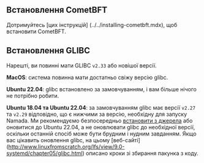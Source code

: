 ## Встановлення CometBFT

Дотримуйтесь [цих інструкцій] (../../installing-cometbft.mdx), щоб встановити CometBFT.

## Встановлення GLIBC
Нарешті, ви повинні мати GLIBC `v2.33` або новішої версії.

**MacOS**: система повинна мати достатньо свіжу версію glibc.

**Ubuntu 22.04**: glibc встановлено за замовчуванням, і вам більше нічого не потрібно робити.

**Ubuntu 18.04 та Ubuntu 22.04**: за замовчуванням glibc має версії `v2.27` та `v2.29` відповідно, що є нижчими за версію, необхідну для запуску Namada. Ми рекомендуємо безпосередньо [встановити з джерела](../source.mdx) або оновитися до Ubuntu 22.04, а не оновлювати glibc до необхідної версії, оскільки останній спосіб може бути брудним і нудним завданням. Якщо вас цікавить оновлення glibc, на цьому [веб-сайті] (http://www.linuxfromscratch.org/lfs/view/9.0-systemd/chapter05/glibc.html) описано кроки зі збирання пакунка з коду.
